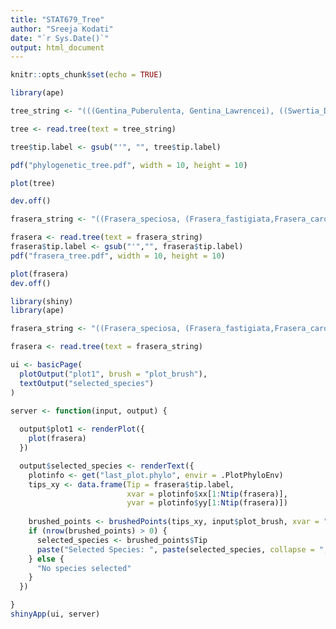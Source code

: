 ---
title: "STAT679_Tree"
author: "Sreeja Kodati"
date: "`r Sys.Date()`"
output: html_document
---

```{r setup, include=FALSE}
knitr::opts_chunk$set(echo = TRUE)
```

```{r}
library(ape)

tree_string <- "(((Gentina_Puberulenta, Gentina_Lawrencei), ((Swertia_Decora, ((Swertia_Verticillifolia,Swertia_Tashiroi), Pterygocalyx_Volubilis)), ((((Swertia_Perennis,((((Lomatogonium_rotatum,((Swertia_Japonica,Gentianella_Turkestanorum), (Swertia_racemosa,Gentianella_azurea))))))))), ((Swertia_bimaculata),((Frasera_speciosa, (Frasera_fastigiata,Frasera_caroliniensis)), (((Frasera_parryi,Frasera_paniculata), Frasera_albomarginata), (Frasera_tubulosa, (Frasera_puberulenta, ((Frasera_montana,Frasera_albicaulis_subsp.nitida), (Frasera_albicaulis_var.modocensis,Frasera_albicaulis)))))))))));"

tree <- read.tree(text = tree_string)

tree$tip.label <- gsub("'", "", tree$tip.label)

pdf("phylogenetic_tree.pdf", width = 10, height = 10)

plot(tree)

dev.off()
```

```{r}
frasera_string <- "((Frasera_speciosa, (Frasera_fastigiata,Frasera_caroliniensis)), (((Frasera_parryi,Frasera_paniculata), Frasera_albomarginata), (Frasera_tubulosa, (Frasera_puberulenta, ((Frasera_montana))))));"

frasera <- read.tree(text = frasera_string)
frasera$tip.label <- gsub("'","", frasera$tip.label)
pdf("frasera_tree.pdf", width = 10, height = 10)

plot(frasera)
dev.off()

```

```{r}
library(shiny)
library(ape)

frasera_string <- "((Frasera_speciosa, (Frasera_fastigiata,Frasera_caroliniensis)), (((Frasera_parryi,Frasera_paniculata), Frasera_albomarginata), (Frasera_tubulosa, (Frasera_puberulenta, ((Frasera_montana,Frasera_albicaulis_subsp.nitida), (Frasera_albicaulis_var.modocensis,Frasera_albicaulis))))));"

frasera <- read.tree(text = frasera_string)

ui <- basicPage(
  plotOutput("plot1", brush = "plot_brush"),
  textOutput("selected_species")
)

server <- function(input, output) {
  
  output$plot1 <- renderPlot({
    plot(frasera)
  })

  output$selected_species <- renderText({
    plotinfo <- get("last_plot.phylo", envir = .PlotPhyloEnv)
    tips_xy <- data.frame(Tip = frasera$tip.label, 
                          xvar = plotinfo$xx[1:Ntip(frasera)], 
                          yvar = plotinfo$yy[1:Ntip(frasera)])
    
    brushed_points <- brushedPoints(tips_xy, input$plot_brush, xvar = "xvar", yvar = "yvar")
    if (nrow(brushed_points) > 0) {
      selected_species <- brushed_points$Tip
      paste("Selected Species: ", paste(selected_species, collapse = ", "))
    } else {
      "No species selected"
    }
  })

}
shinyApp(ui, server)
```

